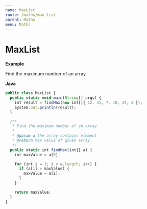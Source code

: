 ```yaml
---
name: MaxList
route: /maths/max-list
parent: Maths
menu: Maths
---
```


# MaxList

**Example**

Find the maximum number of an array.

**Java**

```js
public class MaxList {
  public static void main(String[] args) {
    int result = findMax(new int[]{ 12, 35, 7, 10, 34, 2 });
    System.out.println(result);
  }

  /**
   * Find the maximum number of an array
   *
   * @param a the array contains element
   * @return max value of given array
   */
  public static int findMax(int[] a) {
    int maxValue = a[0];

    for (int i = 1; i < a.length; i++) {
      if (a[i] > maxValue) {
        maxValue = a[i];
      }
    }

    return maxValue;
  }
}
```
